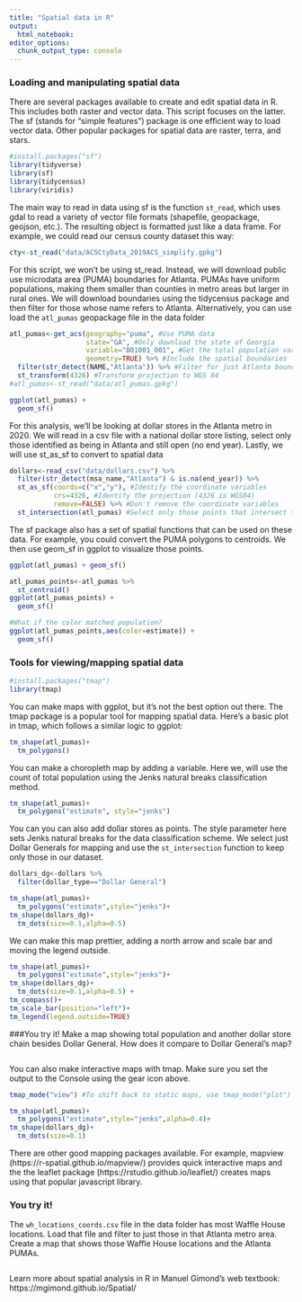 ```yaml
---
title: "Spatial data in R"
output:
  html_notebook:
editor_options: 
  chunk_output_type: console
---
```

### Loading and manipulating spatial data

There are several packages available to create and edit spatial data in R. This includes both raster and vector data. This script focuses on the latter. The sf (stands for "simple features") package is one efficient way to load vector data. Other popular packages for spatial data are raster, terra, and stars.


```r
#install.packages("sf")
library(tidyverse)
library(sf)
library(tidycensus)
library(viridis)
```

The main way to read in data using sf is the function `st_read`, which uses gdal to read a variety of vector file formats (shapefile, geopackage, geojson, etc.). The resulting object is formatted just like a data frame. For example, we could read our census county dataset this way:

```r
cty<-st_read("data/ACSCtyData_2019ACS_simplify.gpkg")
```

For this script, we won't be using st_read. Instead, we will download public use microdata area (PUMA) boundaries for Atlanta. PUMAs have uniform populations, making them smaller than counties in metro areas but larger in rural ones. We will download boundaries using the tidycensus package and then filter for those whose name refers to Atlanta. Alternatively, you can use load the `atl_pumas` geopackage file in the data folder

```r
atl_pumas<-get_acs(geography="puma", #Use PUMA data
                   state="GA", #Only download the state of Georgia
                   variable="B01001_001", #Get the total population variable
                   geometry=TRUE) %>% #Include the spatial boundaries
  filter(str_detect(NAME,"Atlanta")) %>% #Filter for just Atlanta boundaries using the name
  st_transform(4326) #Transform projection to WGS 84
#atl_pumas<-st_read("data/atl_pumas.gpkg")

ggplot(atl_pumas) + 
  geom_sf()
```

For this analysis, we'll be looking at dollar stores in the Atlanta metro in 2020. We will read in a csv file with a national dollar store listing, select only those identified as being in Atlanta and still open (no end year). Lastly, we will use st_as_sf to convert to spatial data

```r
dollars<-read_csv("data/dollars.csv") %>%
  filter(str_detect(msa_name,"Atlanta") & is.na(end_year)) %>%
  st_as_sf(coords=c("x","y"), #Identify the coordinate variables
           crs=4326, #Identify the projection (4326 is WGS84)
           remove=FALSE) %>% #Don't remove the coordinate variables
  st_intersection(atl_pumas) #Select only those points that intersect the pumas layer
```

The sf package also has a set of spatial functions that can be used on these data. For example, you could convert the PUMA polygons to centroids. We then use geom_sf in ggplot to visualize those points.

```r
ggplot(atl_pumas) + geom_sf()

atl_pumas_points<-atl_pumas %>%
  st_centroid()
ggplot(atl_pumas_points) + 
  geom_sf()

#What if the color matched population?
ggplot(atl_pumas_points,aes(color=estimate)) + 
  geom_sf()
```


### Tools for viewing/mapping spatial data
```r
#install.packages("tmap")
library(tmap)
```

You can make maps with ggplot, but it's not the best option out there. The tmap package is a popular tool for mapping spatial data. Here's a basic plot in tmap, which follows a similar logic to ggplot:

```r
tm_shape(atl_pumas)+
  tm_polygons()
```

You can make a choropleth map by adding a variable. Here we, will use the count of total population using the Jenks natural breaks classification method.

```r
tm_shape(atl_pumas)+
  tm_polygons("estimate", style="jenks")
```

You can you can also add dollar stores as points. The style parameter here sets Jenks natural breaks for the data classification scheme. We select just Dollar Generals for mapping and use the `st_intersection` function to keep only those in our dataset.

```r
dollars_dg<-dollars %>%
  filter(dollar_type=="Dollar General") 

tm_shape(atl_pumas)+
  tm_polygons("estimate",style="jenks")+
tm_shape(dollars_dg)+
  tm_dots(size=0.1,alpha=0.5) 
```

We can make this map prettier, adding a north arrow and scale bar and moving the legend outside.

```r
tm_shape(atl_pumas)+
  tm_polygons("estimate",style="jenks")+
tm_shape(dollars_dg)+
  tm_dots(size=0.1,alpha=0.5) +
tm_compass()+
tm_scale_bar(position="left")+
tm_legend(legend.outside=TRUE)
```

###You try it!
Make a map showing total population and another dollar store chain besides Dollar General. How does it compare to Dollar General's map?
```r

```

You can also make interactive maps with tmap. Make sure you set the output to the Console using the gear icon above.

```r
tmap_mode("view") #To shift back to static maps, use tmap_mode("plot")

tm_shape(atl_pumas)+
  tm_polygons("estimate",style="jenks",alpha=0.4)+
tm_shape(dollars_dg)+
  tm_dots(size=0.1)
```

There are other good mapping packages available. For example, mapview (https://r-spatial.github.io/mapview/) provides quick interactive maps and the the leaflet package (https://rstudio.github.io/leaflet/) creates maps using that popular javascript library.

### You try it!

The `wh_locations_coords.csv` file in the data folder has most Waffle House locations. Load that file and filter to just those in that Atlanta metro area. Create a map that shows those Waffle House locations and the Atlanta PUMAs.

```r

```

Learn more about spatial analysis in R in Manuel Gimond's web textbook: https://mgimond.github.io/Spatial/